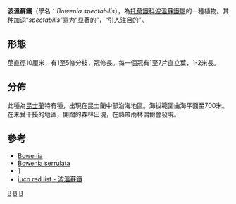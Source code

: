 <!-- This article was auto-generated by [[User:Polbot|User:Polbot]]. -->
{{Speciesbox
| image = Bowenia Spectabilis 2 years.jpg 
| status = LC
| status_system = IUCN3.1
| status_ref = <ref name=iucn/>
| genus = Bowenia
| species = spectabilis
| authority = [[William_Jackson_Hooker|Hook.]] ex Hook.f., 1863
| synonyms =
}}
'''波溫蘇鐵'''（學名：''Bowenia spectabilis''），為[[托葉鐵科|托葉鐵科]][[波溫蘇鐵屬|波溫蘇鐵屬]]的一種植物。其[[种加词|种加词]]“''spectabilis''”意为“显著的”，“引人注目的”。

==形態==
莖直徑10厘米，有1至5條分枝，冠修長。每一個冠有1至7片直立葉，1-2米長。

==分佈==
此種為[[昆士蘭|昆士蘭]]特有種，出現在昆士蘭中部沿海地區。海拔範圍由海平面至700米。在未受干擾的地區，開闊的森林出現，在熱帶雨林偶爾會發現。

==參考==
{{Reflist|refs=
<ref name=iucn>Hill, K.D. 2003.  [https://www.iucnredlist.org/details/41980/all ''Bowenia spectabilis''].   [https://web.archive.org/web/20140627000000/http://www.iucnredlist.org// 2006 IUCN Red List of Threatened Species. ]  Downloaded on 20 August 2007.</ref>
}}
*[https://web.archive.org/web/20140714195825/http://cycadjungle.8m.com/cycadjungle/bowenia.html Bowenia]
*[https://web.archive.org/web/20150404060202/http://keys.trin.org.au/key-server/data/0e0f0504-0103-430d-8004-060d07080d04/media/Html/taxon/Bowenia_serrulata.htm Bowenia serrulata]
*[https://web.archive.org/web/20130426073116/http://wetlandinfo.ehp.qld.gov.au/wetlands/factsfigures/FloraAndFauna/Species/bowenia-spectabilis.html]
*[http://www.iucnredlist.org/details/41980/0 iucn red list - 波溫蘇鐵] {{Wayback|url=http://www.iucnredlist.org/details/41980/0 |date=20180602182153 }}

{{Taxonbar|from=Q1302103}}

[[Category:波溫鐵屬|B]]
[[Category:孑遗植物|B]]
[[Category:1863年描述的植物|B]]